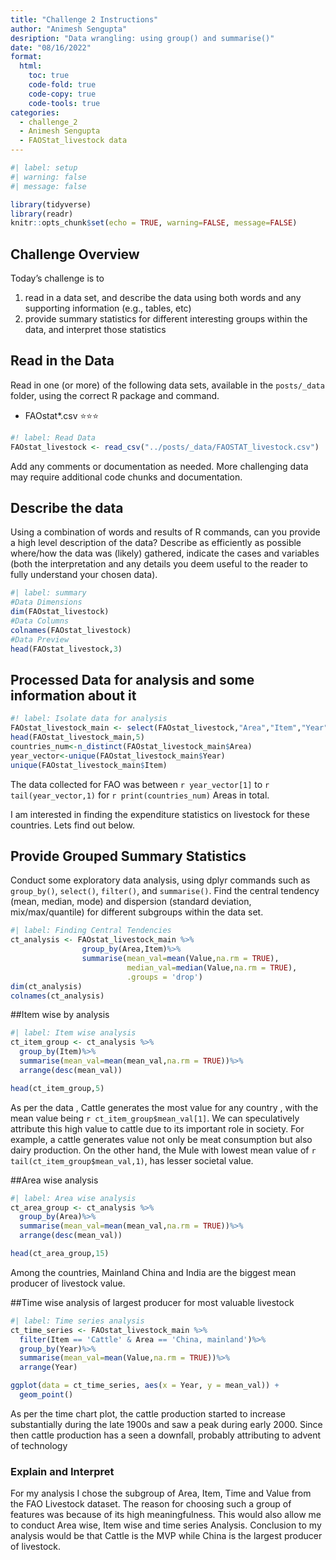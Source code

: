 ```yaml
---
title: "Challenge 2 Instructions"
author: "Animesh Sengupta"
desription: "Data wrangling: using group() and summarise()"
date: "08/16/2022"
format:
  html:
    toc: true
    code-fold: true
    code-copy: true
    code-tools: true
categories:
  - challenge_2
  - Animesh Sengupta
  - FAOStat_livestock data
---
```


```r
#| label: setup
#| warning: false
#| message: false

library(tidyverse)
library(readr)
knitr::opts_chunk$set(echo = TRUE, warning=FALSE, message=FALSE)
```

## Challenge Overview

Today's challenge is to

1)  read in a data set, and describe the data using both words and any supporting information (e.g., tables, etc)
2)  provide summary statistics for different interesting groups within the data, and interpret those statistics

## Read in the Data

Read in one (or more) of the following data sets, available in the `posts/_data` folder, using the correct R package and command.


-   FAOstat\*.csv ⭐⭐⭐

```r
#! label: Read Data
FAOstat_livestock <- read_csv("../posts/_data/FAOSTAT_livestock.csv")
```

Add any comments or documentation as needed. More challenging data may require additional code chunks and documentation.

## Describe the data

Using a combination of words and results of R commands, can you provide a high level description of the data? Describe as efficiently as possible where/how the data was (likely) gathered, indicate the cases and variables (both the interpretation and any details you deem useful to the reader to fully understand your chosen data).

```r
#| label: summary
#Data Dimensions
dim(FAOstat_livestock)
#Data Columns
colnames(FAOstat_livestock)
#Data Preview
head(FAOstat_livestock,3)
```
## Processed Data for analysis and some information about it
```r
#! label: Isolate data for analysis
FAOstat_livestock_main <- select(FAOstat_livestock,"Area","Item","Year","Unit","Value")
head(FAOstat_livestock_main,5)
countries_num<-n_distinct(FAOstat_livestock_main$Area)
year_vector<-unique(FAOstat_livestock_main$Year)
unique(FAOstat_livestock_main$Item)
```
The data collected for FAO was between `r year_vector[1]` to `r tail(year_vector,1)` for `r print(countries_num)` Areas in total. 

I am interested in finding the expenditure statistics on livestock for these countries. Lets find out below. 

## Provide Grouped Summary Statistics
Conduct some exploratory data analysis, using dplyr commands such as `group_by()`, `select()`, `filter()`, and `summarise()`. Find the central tendency (mean, median, mode) and dispersion (standard deviation, mix/max/quantile) for different subgroups within the data set.

```r
#| label: Finding Central Tendencies
ct_analysis <- FAOstat_livestock_main %>%
                group_by(Area,Item)%>%
                summarise(mean_val=mean(Value,na.rm = TRUE),
                          median_val=median(Value,na.rm = TRUE),
                          .groups = 'drop')
dim(ct_analysis)
colnames(ct_analysis)
```

##Item wise by analysis
```r
#| label: Item wise analysis
ct_item_group <- ct_analysis %>%
  group_by(Item)%>%
  summarise(mean_val=mean(mean_val,na.rm = TRUE))%>%
  arrange(desc(mean_val))

head(ct_item_group,5)
```
As per the data , Cattle generates the most value for any country , with the mean value being `r ct_item_group$mean_val[1]`. We can speculatively attribute this high value to cattle due to its important role in society. For example, a cattle generates value not only be meat consumption but also dairy production. On the other hand, the Mule with lowest mean value of `r tail(ct_item_group$mean_val,1)`, has lesser societal value.

##Area wise analysis
```r
#| label: Area wise analysis
ct_area_group <- ct_analysis %>%
  group_by(Area)%>%
  summarise(mean_val=mean(mean_val,na.rm = TRUE))%>%
  arrange(desc(mean_val))

head(ct_area_group,15)
```
Among the countries, Mainland China and India are the biggest mean producer of livestock value. 

##Time wise analysis of largest producer for most valuable livestock
```r
#| label: Time series analysis
ct_time_series <- FAOstat_livestock_main %>%
  filter(Item == 'Cattle' & Area == 'China, mainland')%>%
  group_by(Year)%>%
  summarise(mean_val=mean(Value,na.rm = TRUE))%>%
  arrange(Year)

ggplot(data = ct_time_series, aes(x = Year, y = mean_val)) +
  geom_point()
```
As per the time chart plot, the cattle production started to increase substantially during the late 1900s and saw a peak during early 2000. Since then cattle production has a seen a downfall, probably attributing to advent of technology

### Explain and Interpret

For my analysis I chose the subgroup of Area, Item, Time and Value from the FAO Livestock dataset. The reason for choosing such a group of features was because of its high meaningfulness. This would also allow me to conduct Area wise, Item wise and time series Analysis. Conclusion to my analysis would be that Cattle is the MVP while China is the largest producer of livestock.
